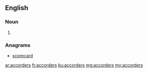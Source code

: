 ==English==

===Noun===
{{head|en|plural}}

# {{plural of|accorder|lang=en|nocat=1}}

===Anagrams===
* [[scorecard#English|scorecard]]

[[ar:accorders]]
[[fr:accorders]]
[[ku:accorders]]
[[mg:accorders]]
[[my:accorders]]